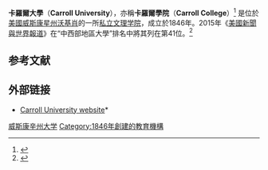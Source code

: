 {{coord|43|0|13|N|88|13|40|W|display=title}}
{{Infobox University
|image=Carroll-university-logo.png
|name=Carroll University 
|motto= Christo et Litteris 
|mottoeng= For Christ and Learning
|established=1846 
|type=[[私立大学|私立]][[美国文理学院|文理学院]]
|president=Douglas N. Hastad
 |city = [[沃基肖_(威斯康辛州)|沃基肖]]
|state=[[威斯康星州|威斯康星州]]
|country=[[美國|美國]]
|students=3,481
|undergraduate=2,706（全職）；315（兼職）
|graduate=460
|faculty=137（全職）；231（兼職）
|staff=96
|mascot=Pio Pete
|affiliations=[[美国长老会|美国长老会]]
|telephone=1-800-CARROLL
|website=[http://www.carrollu.edu/ www.carrollu.edu] 
|colors= 橙色和白色 {{color box|#f26722}}{{color box|White}}
|}}

'''卡羅爾大學'''（'''Carroll University'''），亦稱'''卡羅爾學院'''（'''Carroll College'''）<ref>{{Cite web |url=http://www.jsonline.com/story/index.aspx?id=749962 |title=JS Online: Carroll change approved<!-- Bot generated title --> |accessdate=2015-03-16 |archive-date=2008-05-18 |archive-url=https://web.archive.org/web/20080518125423/http://www.jsonline.com/story/index.aspx?id=749962 |dead-url=no }}</ref> 是位於[[美國|美國]][[威斯康星州|威斯康星州]][[沃基肖_(威斯康辛州)|沃基肖]]的一所[[私立大学|私立]][[美国文理学院|文理学院]]，成立於1846年。2015年《[[美國新聞與世界報道|美國新聞與世界報道]]》在“中西部地區大學”排名中將其列在第41位。<ref>{{cite web|title=Carroll University|url=http://colleges.usnews.rankingsandreviews.com/best-colleges/carroll-university-3838|publisher=U.S. News and World Report|accessdate=2015-03-08|archive-date=2015-03-11|archive-url=https://web.archive.org/web/20150311031614/http://colleges.usnews.rankingsandreviews.com/best-colleges/carroll-university-3838|dead-url=no}}</ref>

==参考文献==
{{Reflist}}

==外部链接==
* [http://www.carrollu.edu Carroll University website]*{{Wayback|url=http://www.carrollu.edu/ |date=20150704092242 }}

{{威斯康星州的學院和大學}}

[[Category:威斯康辛州大学|]]
[[Category:1846年創建的教育機構|Category:1846年創建的教育機構]]